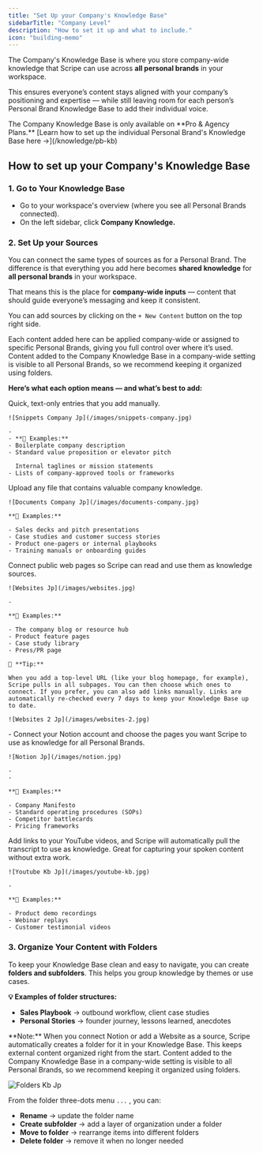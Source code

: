 ```yaml
---
title: "Set Up your Company's Knowledge Base"
sidebarTitle: "Company Level"
description: "How to set it up and what to include."
icon: "building-memo"
---
```


The Company's Knowledge Base is where you store company-wide knowledge that Scripe can use across **all personal brands** in your workspace.

This ensures everyone’s content stays aligned with your company’s positioning and expertise — while still leaving room for each person’s Personal Brand Knowledge Base to add their individual voice.

<Info>
  The Company Knowledge Base is only available on **Pro & Agency Plans.**
</Info>

<Tip>
  [Learn how to set up the individual Personal Brand's Knowledge Base here →](/knowledge/pb-kb)
</Tip>

## How to set up your Company's Knowledge Base

### 1. Go to Your Knowledge Base

- Go to your workspace's overview (where you see all Personal Brands connected).
- On the left sidebar, click **Company Knowledge.**

### 2. Set Up your Sources

You can connect the same types of sources as for a Personal Brand. The difference is that everything you add here becomes **shared knowledge** for **all personal brands** in your workspace.

That means this is the place for **company-wide inputs** — content that should guide everyone’s messaging and keep it consistent.

You can add sources by clicking on the `+ New Content` button on the top right side.

<Tip>
  Each content added here can be applied company-wide or assigned to specific Personal Brands, giving you full control over where it’s used.
</Tip>

<Info>
  Content added to the Company Knowledge Base in a company-wide setting is visible to all Personal Brands, so we recommend keeping it organized using folders.
</Info>

**Here’s what each option means — and what’s best to add:**

<CardGroup cols={1}>
  <Card title="Text Notes" icon="note-sticky">
    Quick, text-only entries that you add manually. 

    ![Snippets Company Jp](/images/snippets-company.jpg)

    - 
    - **📝 Examples:**
    - Boilerplate company description
    - Standard value proposition or elevator pitch

      Internal taglines or mission statements
    - Lists of company-approved tools or frameworks
  </Card>
  <Card title="Documents" icon="paperclip">
    Upload any file that contains valuable company knowledge.

    ![Documents Company Jp](/images/documents-company.jpg)

    **📝 Examples:**

    - Sales decks and pitch presentations
    - Case studies and customer success stories
    - Product one-pagers or internal playbooks
    - Training manuals or onboarding guides
  </Card>
  <Card title="Websites" icon="laptop-mobile">
    Connect public web pages so Scripe can read and use them as knowledge sources.

    ![Websites Jp](/images/websites.jpg)

    - 

    **📝 Examples:**

    - The company blog or resource hub
    - Product feature pages
    - Case study library
    - Press/PR page

    🔄 **Tip:**

    When you add a top-level URL (like your blog homepage, for example), Scripe pulls in all subpages. You can then choose which ones to connect. If you prefer, you can also add links manually. Links are automatically re-checked every 7 days to keep your Knowledge Base up to date.

    ![Websites 2 Jp](/images/websites-2.jpg)
  </Card>
  <Card title="Notion" icon="folders">
    - Connect your Notion account and choose the pages you want Scripe to use as knowledge for all Personal Brands.

    ![Notion Jp](/images/notion.jpg)

    - 
    - 

    **📝 Examples:**

    - Company Manifesto
    - Standard operating procedures (SOPs)
    - Competitor battlecards
    - Pricing frameworks
  </Card>
  <Card title="Youtube Videos" icon="circle-video">
    Add links to your YouTube videos, and Scripe will automatically pull the transcript to use as knowledge. Great for capturing your spoken content without extra work.

    ![Youtube Kb Jp](/images/youtube-kb.jpg)

    - 

    **📝 Examples:**

    - Product demo recordings
    - Webinar replays
    - Customer testimonial videos
  </Card>
</CardGroup>

### 3. Organize Your Content with Folders

To keep your Knowledge Base clean and easy to navigate, you can create **folders and subfolders**. This helps you group knowledge by themes or use cases.

**💡 Examples of folder structures:**

- **Sales Playbook** → outbound workflow, client case studies
- **Personal Stories** → founder journey, lessons learned, anecdotes

<Info>
  **Note:** When you connect Notion or add a Website as a source, Scripe automatically creates a folder for it in your Knowledge Base. This keeps external content organized right from the start.
</Info>

<Info>
  Content added to the Company Knowledge Base in a company-wide setting is visible to all Personal Brands, so we recommend keeping it organized using folders.
</Info>

![Folders Kb Jp](/images/folders-kb.jpg)

From the folder three-dots menu `...` , you can:

- **Rename** → update the folder name
- **Create subfolder** → add a layer of organization under a folder
- **Move to folder** → rearrange items into different folders
- **Delete folder** → remove it when no longer needed